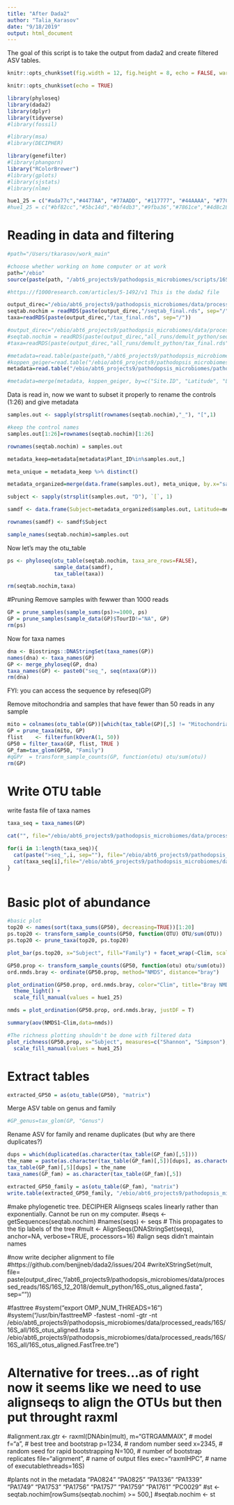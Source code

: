 ```yaml
---
title: "After Dada2"
author: "Talia_Karasov"
date: "9/18/2019"
output: html_document
---
```

The goal of this script is to take the output from dada2 and create filtered ASV tables.

```r
knitr::opts_chunk$set(fig.width = 12, fig.height = 8, echo = FALSE, warning = FALSE, message = FALSE, cache = TRUE)
```

```r
knitr::opts_chunk$set(echo = TRUE)

library(phyloseq)
library(dada2)
library(dplyr)
library(tidyverse)
#library(fossil)

#library(msa)
#library(DECIPHER)

library(genefilter)
#library(phangorn)
library("RColorBrewer")
#library(gplots)
#library(sjstats)
#library(nlme)

hue1_25 = c("#ada77c","#4477AA", "#77AADD", "#117777", "#44AAAA", "#77CCCC", "#117744", "#44AA77","#114477","#88CCAA", "#777711", "#AAAA44", "#DDDD77", "#774411", "#AA7744", "#DDAA77", "#771122","#DD7788", "darkgoldenrod1", "#771155", "#AA4488", "#CC99BB","#AA7744")
#hue1_25 = c("#bf82cc","#5bc14d","#bf4db3","#9fba36","#7861ce","#4d8c28","#d83e76","#44c181","#d0452f","#4aadd6","#d6812c","#667fc7","#cbaa3b","#9c4769","#7dba6f","#dd809f","#3e8148","#c25d4d","#59c5b0","#de986d","#2f8a72","#91692e","#afb16c","#5f6c2b","#84892d")

```

#######################################################################
# Reading in data and filtering 
#######################################################################
```r
#path="/Users/tkarasov/work_main"

#choose whether working on home computer or at work
path="/ebio"
source(paste(path, "/abt6_projects9/pathodopsis_microbiomes/scripts/16S/amp_seq_functions.R", sep=""))

#https://f1000research.com/articles/5-1492/v1 This is the dada2 file

output_direc="/ebio/abt6_projects9/pathodopsis_microbiomes/data/processed_reads/16S_soil_phyllo_fin/"
seqtab.nochim = readRDS(paste(output_direc,"/seqtab_final.rds", sep="/"))
taxa=readRDS(paste(output_direc,"/tax_final.rds", sep="/"))

#output_direc="/ebio/abt6_projects9/pathodopsis_microbiomes/data/processed_reads/16S/16S_all/"
#seqtab.nochim = readRDS(paste(output_direc,"all_runs/demult_python/seqtab_final.rds", sep="/"))
#taxa=readRDS(paste(output_direc,"all_runs/demult_python/tax_final.rds", sep="/"))

#metadata=read.table(paste(path,"/abt6_projects9/pathodopsis_microbiomes/pathodopsis_git/data/v1_22_5_merged.txt", sep=""), header=T, sep=",")
#koppen_geiger=read.table("/ebio/abt6_projects9/pathodopsis_microbiomes/pathodopsis_git/data/Pathodopsis_site_metadata_20190808_CZ_course2.txt", header=T, sep="\t")
metadata=read.table("/ebio/abt6_projects9/pathodopsis_microbiomes/pathodopsis_git/data/Pathodopsis_site_metadata_20190808_CZ_course2.txt", header=T, sep="\t")

#metadata=merge(metadata, koppen_geiger, by=c("Site.ID", "Latitude", "Longitude"))
```
Data is read in, now we want to subset it properly to rename the controls (1:26) and give metadata

```r
samples.out <- sapply(strsplit(rownames(seqtab.nochim),"_"), "[",1)

#keep the control names
samples.out[1:26]=rownames(seqtab.nochim)[1:26]

rownames(seqtab.nochim) = samples.out

metadata_keep=metadata[metadata$Plant_ID%in%samples.out,]

meta_unique = metadata_keep %>% distinct()

metadata_organized=merge(data.frame(samples.out), meta_unique, by.x="samples.out", by.y="Plant_ID", all.x=TRUE)

subject <- sapply(strsplit(samples.out, "D"), `[`, 1)

samdf <- data.frame(Subject=metadata_organized$samples.out, Latitude=metadata_organized$Latitude, Longitude=metadata_organized$Longitude, Altitude=metadata_organized$Altitude, hpa=metadata_organized$HpA_plant, TourID=metadata_organized$Tour_ID, Clim=metadata_organized$ClimateZ)

rownames(samdf) <- samdf$Subject

sample_names(seqtab.nochim)=samples.out
```

Now let's may the otu_table
```r
ps <- phyloseq(otu_table(seqtab.nochim, taxa_are_rows=FALSE), 
               sample_data(samdf), 
               tax_table(taxa))

rm(seqtab.nochim,taxa)
```

#Pruning
Remove samples with fewwer than 1000 reads
```r
GP = prune_samples(sample_sums(ps)>=1000, ps)
GP = prune_samples(sample_data(GP)$TourID!="NA", GP)
rm(ps)
```

Now for taxa names
```r
dna <- Biostrings::DNAStringSet(taxa_names(GP))
names(dna) <- taxa_names(GP)
GP <- merge_phyloseq(GP, dna)
taxa_names(GP) <- paste0("seq_", seq(ntaxa(GP)))
rm(dna)
```
FYI: you can access the sequence by refeseq(GP)

Remove mitochondria and samples that have fewer than 50 reads in any sample
```r
mito = colnames(otu_table(GP))[which(tax_table(GP)[,5] != "Mitochondria")]
GP = prune_taxa(mito, GP)
flist    <- filterfun(kOverA(1, 50))
GP50 = filter_taxa(GP, flist, TRUE )
GP_fam=tax_glom(GP50, "Family")
#qGPr  = transform_sample_counts(GP, function(otu) otu/sum(otu))
rm(GP)
```

#######################################################################
# Write OTU table
#######################################################################
write fasta file of taxa names
```r
taxa_seq = taxa_names(GP)

cat("", file="/ebio/abt6_projects9/pathodopsis_microbiomes/data/processed_reads/16S/16S_all/all_runs/demult_python/all_ASVs.fasta", sep='', append=FALSE)

for(i in 1:length(taxa_seq)){
  cat(paste(">seq_",i, sep=""), file="/ebio/abt6_projects9/pathodopsis_microbiomes/data/processed_reads/16S/16S_all/all_runs/demult_python/all_ASVs.fasta", sep='\n', append=TRUE)
  cat(taxa_seq[i],file="/ebio/abt6_projects9/pathodopsis_microbiomes/data/processed_reads/16S/16S_all/all_runs/demult_python/all_ASVs.fasta", sep='\n', append=TRUE)
}
  
```


#######################################################################
# Basic plot of abundance
#######################################################################


```r
#basic plot
top20 <- names(sort(taxa_sums(GP50), decreasing=TRUE))[1:20]
ps.top20 <- transform_sample_counts(GP50, function(OTU) OTU/sum(OTU))
ps.top20 <- prune_taxa(top20, ps.top20)

plot_bar(ps.top20, x="Subject", fill="Family") + facet_wrap(~Clim, scales="free_x") + theme(axis.line.x = element_blank())

GP50.prop <- transform_sample_counts(GP50, function(otu) otu/sum(otu))
ord.nmds.bray <- ordinate(GP50.prop, method="NMDS", distance="bray")

plot_ordination(GP50.prop, ord.nmds.bray, color="Clim", title="Bray NMDS") +
  theme_light() +
  scale_fill_manual(values = hue1_25)

nmds = plot_ordination(GP50.prop, ord.nmds.bray, justDF = T)

summary(aov(NMDS1~Clim,data=nmds))

#The richness plotting shouldn't be done with filtered data
plot_richness(GP50.prop, x="Subject", measures=c("Shannon", "Simpson"), color="Clim") +  
  scale_fill_manual(values = hue1_25)
```

# Extract tables

```r
extracted_GP50 = as(otu_table(GP50), "matrix")
```

Merge ASV table on genus and family 
```r
#GP_genus=tax_glom(GP, "Genus")
```

Rename ASV for family and rename duplicates (but why are there duplicates?)
```r
dups = which(duplicated(as.character(tax_table(GP_fam)[,5])))
the_name = paste(as.character(tax_table(GP_fam)[,5])[dups], as.character(dups), sep="_")
tax_table(GP_fam)[,5][dups] = the_name
taxa_names(GP_fam) = as.character(tax_table(GP_fam)[,5])

extracted_GP50_family = as(otu_table(GP_fam), "matrix")
write.table(extracted_GP50_family, "/ebio/abt6_projects9/pathodopsis_microbiomes/data/processed_reads/16S/16S_all/all_runs/demult_python/sixteenS_family5.csv", sep=",", col.names = T, row.names=T, quote = F)
```




#make phylogenetic tree. DECIPHER Alignseqs scales linearly rather than exponentially. Cannot be run on my computer. 
#seqs <- getSequences(seqtab.nochim)
#names(seqs) <- seqs # This propagates to the tip labels of the tree
#mult <- AlignSeqs(DNAStringSet(seqs), anchor=NA, verbose=TRUE, processors=16)
#align seqs didn't maintain names

#now write decipher alignment to file 
#https://github.com/benjjneb/dada2/issues/204
#writeXStringSet(mult, file= paste(output_direc,"/abt6_projects9/pathodopsis_microbiomes/data/processed_reads/16S/16S_12_2018/demult_python/16S_otus_aligned.fasta", sep=""))

#fasttree
#system("export OMP_NUM_THREADS=16")
#system("/usr/bin/fasttreeMP -fastest -noml -gtr -nt /ebio/abt6_projects9/pathodopsis_microbiomes/data/processed_reads/16S/16S_all/16S_otus_aligned.fasta > /ebio/abt6_projects9/pathodopsis_microbiomes/data/processed_reads/16S/16S_all/16S_otus_aligned.FastTree.tre")

# Alternative for trees...as of right now it seems like we need to use alignseqs to align the OTUs but then put throught raxml
#alignment.rax.gtr <- raxml(DNAbin(mult), m="GTRGAMMAIX", # model f="a", # best tree and bootstrap p=1234, # random number seed x=2345, # random seed for rapid bootstrapping N=100, # number of bootstrap replicates file="alignment", # name of output files exec="raxmlHPC", # name of executablethreads=16S)

#plants not in the metadata  "PA0824" "PA0825" "PA1336" "PA1339" "PA1749" "PA1753" "PA1756" "PA1757" "PA1759" "PA1761" "PC0029"
#st <- seqtab.nochim[rowSums(seqtab.nochim) >= 500,]
#seqtab.nochim <- st

